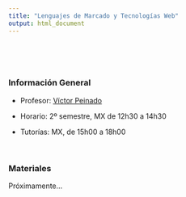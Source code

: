 ```yaml
---
title: "Lenguajes de Marcado y Tecnologías Web"
output: html_document
---
```


<br/>

<br/>


### Información General

- Profesor: [Víctor Peinado](mailto:v.peinado@filol.ucm.es)

<!-- - [Ficha de la asignatura: curso 2014-3015](ficha-RepresentacionConocimiento.pdf) -->

- Horario: 2º semestre, MX de 12h30 a 14h30

- Tutorías: MX, de 15h00 a 18h00

<br/>


### Materiales

Próximamente...
